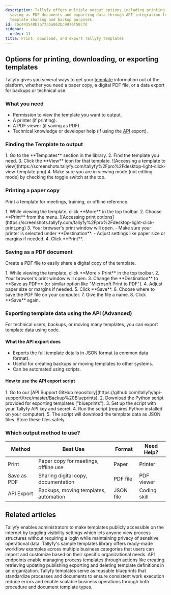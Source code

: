 ```yaml
---
description: Tallyfy offers multiple output options including printing physical copies
  saving as PDF documents and exporting data through API integration for efficient
  template sharing and backup purposes.
id: 7bc443548b7a77a5a062bc9d76f58c7d
sidebar:
  order: 11
title: Print, download, and export Tallyfy templates
---
```



## Options for printing, downloading, or exporting templates

Tallyfy gives you several ways to get your [template](/products/pro/documenting/templates/) information out of the platform, whether you need a paper copy, a digital PDF file, or a data export for backups or technical use.

### What you need
- Permission to view the template you want to output.
- A printer (if printing).
- A PDF viewer (if saving as PDF).
- Technical knowledge or developer help (if using the [API](/products/pro/integrations/open-api/) export).

### Finding the Template to output

<Steps>
1. Go to the **Templates** section in the library.
2. Find the template you need.
3. Click the **View** icon for that template.
   ![Accessing a template to view](https://screenshots.tallyfy.com/tallyfy%2Fpro%2Fdesktop-light-click-view-template.png)
4. Make sure you are in viewing mode (not editing mode) by checking the toggle switch at the top.
</Steps>

### Printing a paper copy

Print a template for meetings, training, or offline reference.

<Steps>
1. While viewing the template, click **More** in the top toolbar.
2. Choose **Print** from the menu.
   ![Accessing print options](https://screenshots.tallyfy.com/tallyfy%2Fpro%2Fdesktop-light-click-print.png)
3. Your browser's print window will open.
   - Make sure your printer is selected under **Destination**.
   - Adjust settings like paper size or margins if needed.
4. Click **Print**.
</Steps>

### Saving as a PDF document

Create a PDF file to easily share a digital copy of the template.

<Steps>
1. While viewing the template, click **More > Print** in the top toolbar.
2. Your browser's print window will open.
3. Change the **Destination** to **Save as PDF** (or similar option like "Microsoft Print to PDF").
4. Adjust paper size or margins if needed.
5. Click **Save**.
6. Choose where to save the PDF file on your computer.
7. Give the file a name.
8. Click **Save** again.
</Steps>

### Exporting template data using the API (Advanced)

For technical users, backups, or moving many templates, you can export template data using code.

#### What the API export does
- Exports the full template details in JSON format (a common data format).
- Useful for creating backups or moving templates to other systems.
- Can be automated using scripts.

#### How to use the API export script
<Steps>
1. Go to our [API Support GitHub repository](https://github.com/tallyfy/api-support/tree/master/Backup%20Blueprints).
2. Download the Python script provided for exporting templates ("blueprints").
3. Set up the script with your Tallyfy API key and secret.
4. Run the script (requires Python installed on your computer).
5. The script will download the template data as JSON files. Store these files safely.
</Steps>

### Which output method to use?

| Method     | Best Use                               | Format   | Need Help? |
|------------|----------------------------------------|----------|------------|
| Print      | Paper copy for meetings, offline use  | Paper    | Printer    |
| Save as PDF| Sharing digital copy, documentation    | PDF file | PDF viewer |
| API Export | Backups, moving templates, automation | JSON file| Coding skill|


## Related articles
<CardGrid>
<LinkTitleCard header="<b>Templates > Publish a template</b>" href="/products/pro/documenting/templates/how-to-make-my-tallyfy-template-public/" > Tallyfy enables administrators to make templates publicly accessible on the internet by toggling visibility settings which lets anyone view process structures without requiring a login while maintaining privacy of sensitive operational data. </LinkTitleCard>
<LinkTitleCard header="<b>Templates > Sample templates</b>" href="/products/pro/documenting/templates/how-can-i-access-tallyfys-sample-templates/" > Tallyfy's sample templates library offers ready-made workflow examples across multiple business categories that users can import and customize based on their specific organizational needs. </LinkTitleCard>
<LinkTitleCard header="<b>Code Samples > Managing templates (blueprints)</b>" href="/products/pro/integrations/open-api/code-samples/templates/" > API endpoints enable managing process templates through actions like creating retrieving updating publishing exporting and deleting template definitions in an organization. </LinkTitleCard>
<LinkTitleCard header="<b>Documenting > Templates</b>" href="/products/pro/documenting/templates/" > Tallyfy templates serve as reusable blueprints that standardize processes and documents to ensure consistent work execution reduce errors and enable scalable business operations through both procedure and document template types. </LinkTitleCard>
</CardGrid>